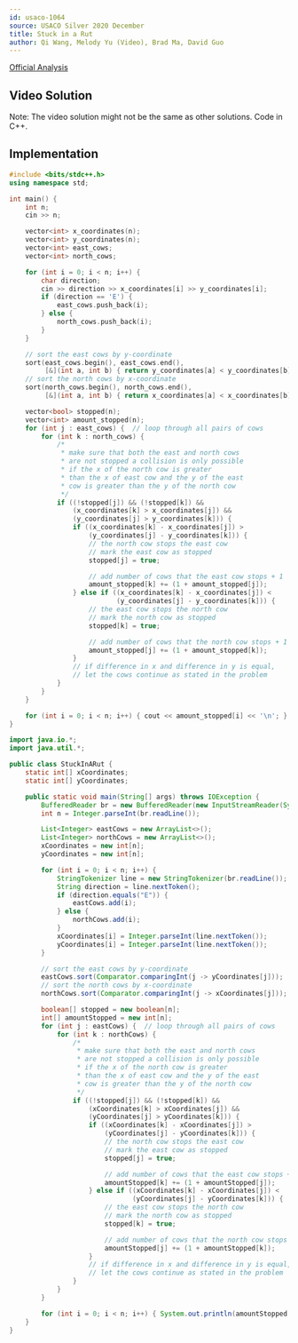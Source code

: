```yaml
---
id: usaco-1064
source: USACO Silver 2020 December
title: Stuck in a Rut
author: Qi Wang, Melody Yu (Video), Brad Ma, David Guo
---
```


[Official Analysis](http://usaco.org/current/data/sol_prob3_silver_dec20.html)

## Video Solution

Note: The video solution might not be the same as other solutions. Code in C++.
<YouTube id="7ZA0MQ9uFr4" />

## Implementation

<LanguageSection>
<CPPSection>

```cpp
#include <bits/stdc++.h>
using namespace std;

int main() {
	int n;
	cin >> n;

	vector<int> x_coordinates(n);
	vector<int> y_coordinates(n);
	vector<int> east_cows;
	vector<int> north_cows;

	for (int i = 0; i < n; i++) {
		char direction;
		cin >> direction >> x_coordinates[i] >> y_coordinates[i];
		if (direction == 'E') {
			east_cows.push_back(i);
		} else {
			north_cows.push_back(i);
		}
	}

	// sort the east cows by y-coordinate
	sort(east_cows.begin(), east_cows.end(),
	     [&](int a, int b) { return y_coordinates[a] < y_coordinates[b]; });
	// sort the north cows by x-coordinate
	sort(north_cows.begin(), north_cows.end(),
	     [&](int a, int b) { return x_coordinates[a] < x_coordinates[b]; });

	vector<bool> stopped(n);
	vector<int> amount_stopped(n);
	for (int j : east_cows) {  // loop through all pairs of cows
		for (int k : north_cows) {
			/*
			 * make sure that both the east and north cows
			 * are not stopped a collision is only possible
			 * if the x of the north cow is greater
			 * than the x of east cow and the y of the east
			 * cow is greater than the y of the north cow
			 */
			if ((!stopped[j]) && (!stopped[k]) &&
			    (x_coordinates[k] > x_coordinates[j]) &&
			    (y_coordinates[j] > y_coordinates[k])) {
				if ((x_coordinates[k] - x_coordinates[j]) >
				    (y_coordinates[j] - y_coordinates[k])) {
					// the north cow stops the east cow
					// mark the east cow as stopped
					stopped[j] = true;

					// add number of cows that the east cow stops + 1
					amount_stopped[k] += (1 + amount_stopped[j]);
				} else if ((x_coordinates[k] - x_coordinates[j]) <
				           (y_coordinates[j] - y_coordinates[k])) {
					// the east cow stops the north cow
					// mark the north cow as stopped
					stopped[k] = true;

					// add number of cows that the north cow stops + 1
					amount_stopped[j] += (1 + amount_stopped[k]);
				}
				// if difference in x and difference in y is equal,
				// let the cows continue as stated in the problem
			}
		}
	}

	for (int i = 0; i < n; i++) { cout << amount_stopped[i] << '\n'; }
}
```

</CPPSection>

<JavaSection>

```java
import java.io.*;
import java.util.*;

public class StuckInARut {
	static int[] xCoordinates;
	static int[] yCoordinates;

	public static void main(String[] args) throws IOException {
		BufferedReader br = new BufferedReader(new InputStreamReader(System.in));
		int n = Integer.parseInt(br.readLine());

		List<Integer> eastCows = new ArrayList<>();
		List<Integer> northCows = new ArrayList<>();
		xCoordinates = new int[n];
		yCoordinates = new int[n];

		for (int i = 0; i < n; i++) {
			StringTokenizer line = new StringTokenizer(br.readLine());
			String direction = line.nextToken();
			if (direction.equals("E")) {
				eastCows.add(i);
			} else {
				northCows.add(i);
			}
			xCoordinates[i] = Integer.parseInt(line.nextToken());
			yCoordinates[i] = Integer.parseInt(line.nextToken());
		}

		// sort the east cows by y-coordinate
		eastCows.sort(Comparator.comparingInt(j -> yCoordinates[j]));
		// sort the north cows by x-coordinate
		northCows.sort(Comparator.comparingInt(j -> xCoordinates[j]));

		boolean[] stopped = new boolean[n];
		int[] amountStopped = new int[n];
		for (int j : eastCows) {  // loop through all pairs of cows
			for (int k : northCows) {
				/*
				 * make sure that both the east and north cows
				 * are not stopped a collision is only possible
				 * if the x of the north cow is greater
				 * than the x of east cow and the y of the east
				 * cow is greater than the y of the north cow
				 */
				if ((!stopped[j]) && (!stopped[k]) &&
				    (xCoordinates[k] > xCoordinates[j]) &&
				    (yCoordinates[j] > yCoordinates[k])) {
					if ((xCoordinates[k] - xCoordinates[j]) >
					    (yCoordinates[j] - yCoordinates[k])) {
						// the north cow stops the east cow
						// mark the east cow as stopped
						stopped[j] = true;

						// add number of cows that the east cow stops + 1
						amountStopped[k] += (1 + amountStopped[j]);
					} else if ((xCoordinates[k] - xCoordinates[j]) <
					           (yCoordinates[j] - yCoordinates[k])) {
						// the east cow stops the north cow
						// mark the north cow as stopped
						stopped[k] = true;

						// add number of cows that the north cow stops + 1
						amountStopped[j] += (1 + amountStopped[k]);
					}
					// if difference in x and difference in y is equal,
					// let the cows continue as stated in the problem
				}
			}
		}

		for (int i = 0; i < n; i++) { System.out.println(amountStopped[i]); }
	}
}
```

</JavaSection>

</LanguageSection>
